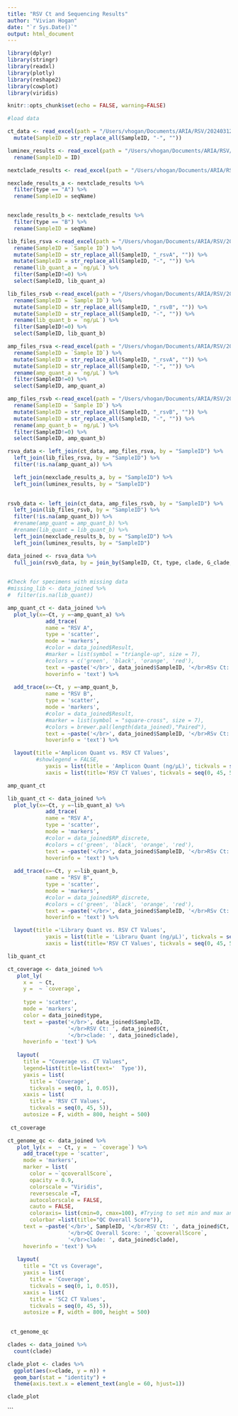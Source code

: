 ---
title: "RSV Ct and Sequencing Results"
author: "Vivian Hogan"
date: "`r Sys.Date()`"
output: html_document
---

```{r setup, include=FALSE}
library(dplyr)
library(stringr)
library(readxl)
library(plotly)
library(reshape2)
library(cowplot)
library(viridis)

knitr::opts_chunk$set(echo = FALSE, warning=FALSE)
```
```{r}
#load data

ct_data <- read_excel(path = "/Users/vhogan/Documents/ARIA/RSV/20240312_RSV271_342_VH.xlsx", sheet = "data") %>%
  mutate(SampleID = str_replace_all(SampleID, "-", ""))

luminex_results <- read_excel(path = "/Users/vhogan/Documents/ARIA/RSV/rsv-key.xlsx") %>%
  rename(SampleID = ID)

nextclade_results <- read_excel(path = "/Users/vhogan/Documents/ARIA/RSV/240313_RSV_nextclade.xlsx", sheet = "Sheet1")

nexclade_results_a <- nextclade_results %>%
  filter(type == "A") %>%
  rename(SampleID = seqName)


nexclade_results_b <- nextclade_results %>%
  filter(type == "B") %>%
  rename(SampleID = seqName)

lib_files_rsva <-read_excel(path = "/Users/vhogan/Documents/ARIA/RSV/20240227_RSV-A-274-340.xlsx", sheet = 10, skip=40) %>%
  rename(SampleID = `Sample ID`) %>%
  mutate(SampleID = str_replace_all(SampleID, "_rsvA", "")) %>%
  mutate(SampleID = str_replace_all(SampleID, "-", "")) %>%
  rename(lib_quant_a = `ng/µL`) %>%
  filter(SampleID!=0) %>%
  select(SampleID, lib_quant_a)

lib_files_rsvb <-read_excel(path = "/Users/vhogan/Documents/ARIA/RSV/20240227_RSV-B-274-340.xlsx", sheet = 10, skip=40) %>%
  rename(SampleID = `Sample ID`) %>%
  mutate(SampleID = str_replace_all(SampleID, "_rsvB", "")) %>%
  mutate(SampleID = str_replace_all(SampleID, "-", "")) %>%
  rename(lib_quant_b = `ng/µL`) %>%
  filter(SampleID!=0) %>%
  select(SampleID, lib_quant_b)

amp_files_rsva <-read_excel(path = "/Users/vhogan/Documents/ARIA/RSV/20240227_RSV-A-274-340.xlsx", sheet = 4, skip=39) %>%
  rename(SampleID = `Sample ID`) %>%
  mutate(SampleID = str_replace_all(SampleID, "_rsvA", "")) %>%
  mutate(SampleID = str_replace_all(SampleID, "-", "")) %>%
  rename(amp_quant_a = `ng/µL`) %>%
  filter(SampleID!=0) %>%
  select(SampleID, amp_quant_a)

amp_files_rsvb <-read_excel(path = "/Users/vhogan/Documents/ARIA/RSV/20240227_RSV-B-274-340.xlsx", sheet = 4, skip=39) %>%
  rename(SampleID = `Sample ID`) %>%
  mutate(SampleID = str_replace_all(SampleID, "_rsvB", "")) %>%
  mutate(SampleID = str_replace_all(SampleID, "-", "")) %>%
  rename(amp_quant_b = `ng/µL`) %>%
  filter(SampleID!=0) %>%
  select(SampleID, amp_quant_b)

rsva_data <- left_join(ct_data, amp_files_rsva, by = "SampleID") %>%
  left_join(lib_files_rsva, by = "SampleID") %>%
  filter(!is.na(amp_quant_a)) %>%

  left_join(nexclade_results_a, by = "SampleID") %>%
  left_join(luminex_results, by = "SampleID")
  

rsvb_data <- left_join(ct_data, amp_files_rsvb, by = "SampleID") %>%
  left_join(lib_files_rsvb, by = "SampleID") %>%
  filter(!is.na(amp_quant_b)) %>%
  #rename(amp_quant = amp_quant_b) %>%
  #rename(lib_quant = lib_quant_b) %>%
  left_join(nexclade_results_b, by = "SampleID") %>%
  left_join(luminex_results, by = "SampleID")

data_joined <- rsva_data %>%
  full_join(rsvb_data, by = join_by(SampleID, Ct, type, clade, G_clade, qcoverallScore, qcoverallStatus, totalSubstitutions, totalDeletions, totalInsertions, totalFrameShifts, totalMissing, totalNonACGTNs, totalAminoacidSubstitutions, totalAminoacidDeletions, totalAminoacidInsertions, totalUnknownAa, alignmentScore, alignmentStart, alignmentEnd, coverage, isReverseComplement, substitutions, deletions, insertions, frameShifts, aaSubstitutions, aaDeletions, aaInsertions, privateNucMutationsreversionSubstitutions, privateNucMutationslabeledSubstitutions, privateNucMutationsunlabeledSubstitutions, privateNucMutationstotalReversionSubstitutions, privateNucMutationstotalLabeledSubstitutions, privateNucMutationstotalUnlabeledSubstitutions, privateNucMutationstotalPrivateSubstitutions, missing, unknownAaRanges, nonACGTNs, qcmissingDatamissingDataThreshold, qcmissingDatascore, qcmissingDatastatus, qcmissingDatatotalMissing, qcmixedSitesmixedSitesThreshold, qcmixedSitesscore, qcmixedSitesstatus, qcmixedSitestotalMixedSites, qcprivateMutationscutoff, qcprivateMutationsexcess, qcprivateMutationsscore, qcprivateMutationsstatus, qcprivateMutationstotal, qcsnpClustersclusteredSNPs, qcsnpClustersscore, qcsnpClustersstatus, qcsnpClusterstotalSNPs, qcframeShiftsframeShifts, qcframeShiftstotalFrameShifts, qcframeShiftsframeShiftsIgnored, qcframeShiftstotalFrameShiftsIgnored, qcframeShiftsscore, qcframeShiftsstatus, qcstopCodonsstopCodons, qcstopCodonstotalStopCodons, qcstopCodonsscore, qcstopCodonsstatus, totalPcrPrimerChanges, pcrPrimerChanges, failedCdses, warnings, errors, Result, Season, `Sequenced with`, Date, Seq_note)) 
  
```
```{r}
#Check for specimens with missing data
#missing_lib <- data_joined %>%
#  filter(is.na(lib_quant))

```

```{r}
amp_quant_ct <- data_joined %>%
  plot_ly(x=~Ct, y =~amp_quant_a) %>%
            add_trace(
            name = "RSV A",
            type = 'scatter', 
            mode = 'markers', 
            #color = data_joined$Result, 
            #marker = list(symbol = "triangle-up", size = 7),
            #colors = c('green', 'black', 'orange', 'red'),
            text = ~paste('</br>', data_joined$SampleID, '</br>RSv Ct: ', data_joined$Ct),
            hoverinfo = 'text') %>%
  
  add_trace(x=~Ct, y =~amp_quant_b,
            name = "RSV B",
            type = 'scatter', 
            mode = 'markers', 
            #color = data_joined$Result,
            #marker = list(symbol = "square-cross", size = 7),
            #colors = brewer.pal(length(data_joined),"Paired"),
            text = ~paste('</br>', data_joined$SampleID, '</br>RSv Ct: ', data_joined$Ct),
            hoverinfo = 'text') %>%

  layout(title ='Amplicon Quant vs. RSV CT Values',
         #showlegend = FALSE,
            yaxis = list(title = 'Amplicon Quant (ng/µL)', tickvals = seq(0, 110, 5)), 
            xaxis = list(title='RSV CT Values', tickvals = seq(0, 45, 5)))

amp_quant_ct 
```


```{r}
lib_quant_ct <- data_joined %>%
  plot_ly(x=~Ct, y =~lib_quant_a) %>%
            add_trace(
            name = "RSV A",
            type = 'scatter', 
            mode = 'markers', 
            #color = data_joined$RP_discrete, 
            #colors = c('green', 'black', 'orange', 'red'),
            text = ~paste('</br>', data_joined$SampleID, '</br>RSv Ct: ', data_joined$Ct),
            hoverinfo = 'text') %>%
  
  add_trace(x=~Ct, y =~lib_quant_b,
            name = "RSV B",
            type = 'scatter', 
            mode = 'markers', 
            #color = data_joined$RP_discrete, 
            #colors = c('green', 'black', 'orange', 'red'),
            text = ~paste('</br>', data_joined$SampleID, '</br>RSv Ct: ', data_joined$Ct),
            hoverinfo = 'text') %>%

  layout(title ='Library Quant vs. RSV CT Values',
            yaxis = list(title = 'Libraru Quant (ng/µL)', tickvals = seq(0, 110, 5)), 
            xaxis = list(title='RSV CT Values', tickvals = seq(0, 45, 5), showlegend = T))

lib_quant_ct 
```
```{r}
ct_coverage <- data_joined %>% 
   plot_ly(
     x =  ~ Ct,
     y =  ~ `coverage`,
     
     type = 'scatter',
     mode = 'markers',
     color = data_joined$type,
     text = ~paste('</br>', data_joined$SampleID, 
                   '</br>RSV Ct: ', data_joined$Ct, 
                   '</br>clade: ', data_joined$clade),
     hoverinfo = 'text') %>%
  
   layout(
     title = "Coverage vs. CT Values",
     legend=list(title=list(text='  Type')),
     yaxis = list(
       title = 'Coverage',
       tickvals = seq(0, 1, 0.05)),
     xaxis = list(
       title = 'RSV CT Values',
       tickvals = seq(0, 45, 5)),
     autosize = F, width = 800, height = 500)
     
 ct_coverage
```

```{r, message=FALSE, warning=FALSE}
ct_genome_qc <- data_joined %>% 
   plot_ly(x =  ~ Ct, y =  ~ `coverage`) %>%
     add_trace(type = 'scatter',
     mode = 'markers',
     marker = list(
       color = ~`qcoverallScore`,
       opacity = 0.9,
       colorscale = "Viridis",
       reversescale =T,
       autocolorscale = FALSE, 
       cauto = FALSE,
       coloraxis= list(cmin=0, cmax=100), #Trying to set min and max and color scale, but not working
       colorbar =list(title="QC Overall Score")),
     text = ~paste('</br>', SampleID, '</br>RSV Ct: ', data_joined$Ct, 
                   '</br>QC Overall Score: ', `qcoverallScore`,
                   '</br>clade: ', data_joined$clade),
     hoverinfo = 'text') %>% 
  
   layout(
     title = "Ct vs Coverage",
     yaxis = list(
       title = 'Coverage',
       tickvals = seq(0, 1, 0.05)),
     xaxis = list(
       title = 'SC2 CT Values',
       tickvals = seq(0, 45, 5)),
     autosize = F, width = 800, height = 500)

     
 ct_genome_qc
```
```{r}
clades <- data_joined %>%
  count(clade)

clade_plot <- clades %>%
  ggplot(aes(x=clade, y = n)) +
  geom_bar(stat = "identity") +
  theme(axis.text.x = element_text(angle = 60, hjust=1))

clade_plot
```
```